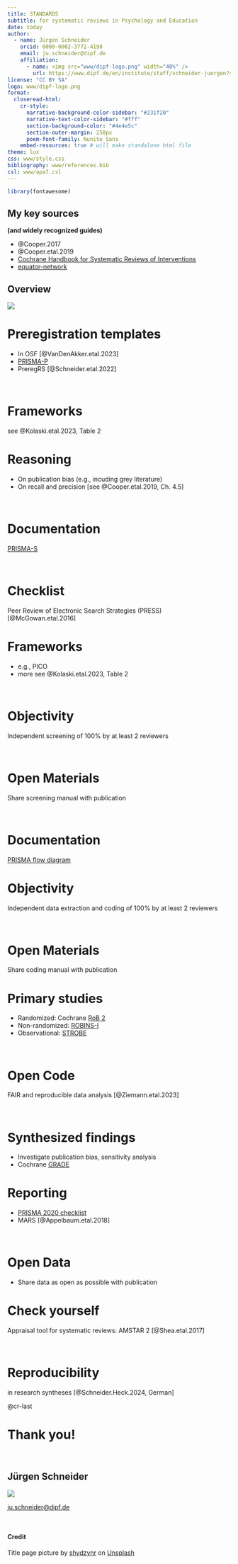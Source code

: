 ```yaml
---
title: STANDARDS 
subtitle: for systematic reviews in Psychology and Education
date: today
author:
  - name: Jürgen Schneider
    orcid: 0000-0002-3772-4198
    email: ju.schneider@dipf.de
    affiliation: 
      - name: <img src="www/dipf-logo.png" width="40%" />
        url: https://www.dipf.de/en/institute/staff/schneider-juergen?set_language=en
license: "CC BY SA"
logo: www/dipf-logo.png
format:
  closeread-html:
    cr-style:
      narrative-background-color-sidebar: "#231f20"
      narrative-text-color-sidebar: "#fff"
      section-background-color: "#4e4e5c" 
      section-outer-margin: 250px
      poem-font-family: Nunito Sans
    embed-resources: true # will make standalone html file
theme: lux
css: www/style.css
bibliography: www/references.bib
csl: www/apa7.csl
---
```


```r
library(fontawesome)
```


:::{.cr-section}

:::{focus-on="cr-story0"}
# My key sources
**(and widely recognized guides)**
:::

:::{#cr-story0}

* @Cooper.2017
* @Cooper.etal.2019
* [Cochrane Handbook for Systematic Reviews of Interventions](https://training.cochrane.org/handbook/current)
* [equator-network](https://www.equator-network.org/)
:::




:::{focus-on="cr-story1" scale-by="1" pan-to="0%,0%"}
# Overview
:::

:::{#cr-story1}

![](www/timeline.jpg){.fig-story70}
:::




:::{focus-on="cr-story1" scale-by="2.5" pan-to="56%, 105%"}
# Preregistration templates

* In OSF [@VanDenAkker.etal.2023]
* [PRISMA-P](https://www.prisma-statement.org/protocols)
* PreregRS [@Schneider.etal.2022]

\

# Frameworks
see @Kolaski.etal.2023, Table 2
:::


:::{focus-on="cr-story1" scale-by="2.5" pan-to="56%,65%"}
# Reasoning
* On publication bias (e.g., incuding grey literature)
* On recall and precision [see @Cooper.etal.2019, Ch. 4.5]

\

# Documentation
[PRISMA-S](https://www.prisma-statement.org/prisma-search)

\

# Checklist
Peer Review of Electronic Search Strategies (PRESS) [@McGowan.etal.2016]

:::

:::{focus-on="cr-story1" scale-by="2.5" pan-to="56%, 25%"}
# Frameworks
* e.g., PICO  
* more see @Kolaski.etal.2023, Table 2

\

# Objectivity
Independent screening of 100% by at least 2 reviewers 

\

# Open Materials
Share screening manual with publication

\

# Documentation
[PRISMA flow diagram](https://www.prisma-statement.org/prisma-2020-flow-diagram)
:::

:::{focus-on="cr-story1" scale-by="2.5" pan-to="56%,-20%"}
# Objectivity
Independent data extraction and coding of 100% by at least 2 reviewers 

\

# Open Materials
Share coding manual with publication
:::

:::{focus-on="cr-story1" scale-by="2.5" pan-to="56%,-60%"}
# Primary studies
* Randomized: Cochrane [RoB 2](https://training.cochrane.org/handbook/current/chapter-08)
* Non-randomized: [ROBINS-I](https://methods.cochrane.org/robins-i)
* Observational: [STROBE](https://www.strobe-statement.org/) 

\

# Open Code
FAIR and reproducible data analysis [@Ziemann.etal.2023]

\

# Synthesized findings
* Investigate publication bias, sensitivity analysis
* Cochrane [GRADE](https://training.cochrane.org/grade-approach)
:::


:::{focus-on="cr-story1" scale-by="2.5" pan-to="56%,-100%"}
# Reporting

* [PRISMA 2020 checklist](https://www.prisma-statement.org/prisma-2020-checklist)
* MARS [@Appelbaum.etal.2018]

\

# Open Data

* Share data as open as possible with publication
:::


:::{focus-on="cr-story1" scale-by="1" pan-to="0%,0%"}
# Check yourself
Appraisal tool for systematic reviews: AMSTAR 2 [@Shea.etal.2017]

\

# Reproducibility 
in research syntheses [@Schneider.Heck.2024, German]
:::








@cr-last

:::{#cr-last}

# **Thank you!**
\

## **Jürgen Schneider**
![](www/dipf-logo.png)
  
<ju.schneider@dipf.de>

:::

:::




\

#### Credit
Title page picture by <a href="https://unsplash.com/de/@shydzynr?utm_content=creditCopyText&utm_medium=referral&utm_source=unsplash">shydzynr</a> on <a href="https://unsplash.com/de/fotos/ein-verschwommenes-bild-eines-grun-weissen-hintergrunds-f8j9du8HWdQ?utm_content=creditCopyText&utm_medium=referral&utm_source=unsplash">Unsplash</a>
